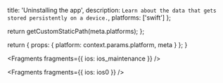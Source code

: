 
  title: 'Uninstalling the app',
  description: `Learn about the data that gets stored persistently on a device.`,
  platforms: ['swift']
};

  return getCustomStaticPath(meta.platforms);
};

  return {
    props: {
      platform: context.params.platform,
      meta
    }
  };
}


<Fragments fragments={{ ios: ios_maintenance }} />


<Fragments fragments={{ ios: ios0 }} />
